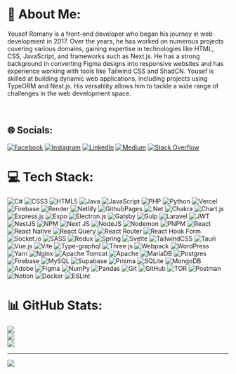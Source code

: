# 💫 About Me:
Yousef Romany is a front-end developer who began his journey in web development in 2017. Over the years, he has worked on numerous projects covering various domains, gaining expertise in technologies like HTML, CSS, JavaScript, and frameworks such as Next.js. He has a strong background in converting Figma designs into responsive websites and has experience working with tools like Tailwind CSS and ShadCN. Yousef is skilled at building dynamic web applications, including projects using TypeORM and Nest.js. His versatility allows him to tackle a wide range of challenges in the web development space.<br><br><br>
## 🌐 Socials:
[![Facebook](https://img.shields.io/badge/Facebook-%231877F2.svg?logo=Facebook&logoColor=white)](https://facebook.com/yuosef.frahat) [![Instagram](https://img.shields.io/badge/Instagram-%23E4405F.svg?logo=Instagram&logoColor=white)](https://instagram.com/yuosefromany) [![LinkedIn](https://img.shields.io/badge/LinkedIn-%230077B5.svg?logo=linkedin&logoColor=white)](https://linkedin.com/in/yousef-romany-09a2a5233) [![Medium](https://img.shields.io/badge/Medium-12100E?logo=medium&logoColor=white)](https://medium.com/@@yousefromany527) [![Stack Overflow](https://img.shields.io/badge/-Stackoverflow-FE7A16?logo=stack-overflow&logoColor=white)](https://stackoverflow.com/users/16506699) 

# 💻 Tech Stack:
![C#](https://img.shields.io/badge/c%23-%23239120.svg?style=for-the-badge&logo=csharp&logoColor=white) ![CSS3](https://img.shields.io/badge/css3-%231572B6.svg?style=for-the-badge&logo=css3&logoColor=white) ![HTML5](https://img.shields.io/badge/html5-%23E34F26.svg?style=for-the-badge&logo=html5&logoColor=white) ![Java](https://img.shields.io/badge/java-%23ED8B00.svg?style=for-the-badge&logo=openjdk&logoColor=white) ![JavaScript](https://img.shields.io/badge/javascript-%23323330.svg?style=for-the-badge&logo=javascript&logoColor=%23F7DF1E) ![PHP](https://img.shields.io/badge/php-%23777BB4.svg?style=for-the-badge&logo=php&logoColor=white) ![Python](https://img.shields.io/badge/python-3670A0?style=for-the-badge&logo=python&logoColor=ffdd54) ![Vercel](https://img.shields.io/badge/vercel-%23000000.svg?style=for-the-badge&logo=vercel&logoColor=white) ![Firebase](https://img.shields.io/badge/firebase-%23039BE5.svg?style=for-the-badge&logo=firebase) ![Render](https://img.shields.io/badge/Render-%46E3B7.svg?style=for-the-badge&logo=render&logoColor=white) ![Netlify](https://img.shields.io/badge/netlify-%23000000.svg?style=for-the-badge&logo=netlify&logoColor=#00C7B7) ![GithubPages](https://img.shields.io/badge/github%20pages-121013?style=for-the-badge&logo=github&logoColor=white) ![.Net](https://img.shields.io/badge/.NET-5C2D91?style=for-the-badge&logo=.net&logoColor=white) ![Chakra](https://img.shields.io/badge/chakra-%234ED1C5.svg?style=for-the-badge&logo=chakraui&logoColor=white) ![Chart.js](https://img.shields.io/badge/chart.js-F5788D.svg?style=for-the-badge&logo=chart.js&logoColor=white) ![Express.js](https://img.shields.io/badge/express.js-%23404d59.svg?style=for-the-badge&logo=express&logoColor=%2361DAFB) ![Expo](https://img.shields.io/badge/expo-1C1E24?style=for-the-badge&logo=expo&logoColor=#D04A37) ![Electron.js](https://img.shields.io/badge/Electron-191970?style=for-the-badge&logo=Electron&logoColor=white) ![Gatsby](https://img.shields.io/badge/Gatsby-%23663399.svg?style=for-the-badge&logo=gatsby&logoColor=white) ![Gulp](https://img.shields.io/badge/GULP-%23CF4647.svg?style=for-the-badge&logo=gulp&logoColor=white) ![Laravel](https://img.shields.io/badge/laravel-%23FF2D20.svg?style=for-the-badge&logo=laravel&logoColor=white) ![JWT](https://img.shields.io/badge/JWT-black?style=for-the-badge&logo=JSON%20web%20tokens) ![NestJS](https://img.shields.io/badge/nestjs-%23E0234E.svg?style=for-the-badge&logo=nestjs&logoColor=white) ![NPM](https://img.shields.io/badge/NPM-%23CB3837.svg?style=for-the-badge&logo=npm&logoColor=white) ![Next JS](https://img.shields.io/badge/Next-black?style=for-the-badge&logo=next.js&logoColor=white) ![NodeJS](https://img.shields.io/badge/node.js-6DA55F?style=for-the-badge&logo=node.js&logoColor=white) ![Nodemon](https://img.shields.io/badge/NODEMON-%23323330.svg?style=for-the-badge&logo=nodemon&logoColor=%BBDEAD) ![PNPM](https://img.shields.io/badge/pnpm-%234a4a4a.svg?style=for-the-badge&logo=pnpm&logoColor=f69220) ![React](https://img.shields.io/badge/react-%2320232a.svg?style=for-the-badge&logo=react&logoColor=%2361DAFB) ![React Native](https://img.shields.io/badge/react_native-%2320232a.svg?style=for-the-badge&logo=react&logoColor=%2361DAFB) ![React Query](https://img.shields.io/badge/-React%20Query-FF4154?style=for-the-badge&logo=react%20query&logoColor=white) ![React Router](https://img.shields.io/badge/React_Router-CA4245?style=for-the-badge&logo=react-router&logoColor=white) ![React Hook Form](https://img.shields.io/badge/React%20Hook%20Form-%23EC5990.svg?style=for-the-badge&logo=reacthookform&logoColor=white) ![Socket.io](https://img.shields.io/badge/Socket.io-black?style=for-the-badge&logo=socket.io&badgeColor=010101) ![SASS](https://img.shields.io/badge/SASS-hotpink.svg?style=for-the-badge&logo=SASS&logoColor=white) ![Redux](https://img.shields.io/badge/redux-%23593d88.svg?style=for-the-badge&logo=redux&logoColor=white) ![Spring](https://img.shields.io/badge/spring-%236DB33F.svg?style=for-the-badge&logo=spring&logoColor=white) ![Svelte](https://img.shields.io/badge/svelte-%23f1413d.svg?style=for-the-badge&logo=svelte&logoColor=white) ![TailwindCSS](https://img.shields.io/badge/tailwindcss-%2338B2AC.svg?style=for-the-badge&logo=tailwind-css&logoColor=white) ![Tauri](https://img.shields.io/badge/tauri-%2324C8DB.svg?style=for-the-badge&logo=tauri&logoColor=%23FFFFFF) ![Vue.js](https://img.shields.io/badge/vue.js-%2335495e.svg?style=for-the-badge&logo=vuedotjs&logoColor=%234FC08D) ![Vite](https://img.shields.io/badge/vite-%23646CFF.svg?style=for-the-badge&logo=vite&logoColor=white) ![Type-graphql](https://img.shields.io/badge/-TypeGraphQL-%23C04392?style=for-the-badge) ![Three js](https://img.shields.io/badge/threejs-black?style=for-the-badge&logo=three.js&logoColor=white) ![Webpack](https://img.shields.io/badge/webpack-%238DD6F9.svg?style=for-the-badge&logo=webpack&logoColor=black) ![WordPress](https://img.shields.io/badge/WordPress-%23117AC9.svg?style=for-the-badge&logo=WordPress&logoColor=white) ![Yarn](https://img.shields.io/badge/yarn-%232C8EBB.svg?style=for-the-badge&logo=yarn&logoColor=white) ![Nginx](https://img.shields.io/badge/nginx-%23009639.svg?style=for-the-badge&logo=nginx&logoColor=white) ![Apache Tomcat](https://img.shields.io/badge/apache%20tomcat-%23F8DC75.svg?style=for-the-badge&logo=apache-tomcat&logoColor=black) ![Apache](https://img.shields.io/badge/apache-%23D42029.svg?style=for-the-badge&logo=apache&logoColor=white) ![MariaDB](https://img.shields.io/badge/MariaDB-003545?style=for-the-badge&logo=mariadb&logoColor=white) ![Postgres](https://img.shields.io/badge/postgres-%23316192.svg?style=for-the-badge&logo=postgresql&logoColor=white) ![Firebase](https://img.shields.io/badge/firebase-a08021?style=for-the-badge&logo=firebase&logoColor=ffcd34) ![MySQL](https://img.shields.io/badge/mysql-4479A1.svg?style=for-the-badge&logo=mysql&logoColor=white) ![Supabase](https://img.shields.io/badge/Supabase-3ECF8E?style=for-the-badge&logo=supabase&logoColor=white) ![Prisma](https://img.shields.io/badge/Prisma-3982CE?style=for-the-badge&logo=Prisma&logoColor=white) ![SQLite](https://img.shields.io/badge/sqlite-%2307405e.svg?style=for-the-badge&logo=sqlite&logoColor=white) ![MongoDB](https://img.shields.io/badge/MongoDB-%234ea94b.svg?style=for-the-badge&logo=mongodb&logoColor=white) ![Adobe](https://img.shields.io/badge/adobe-%23FF0000.svg?style=for-the-badge&logo=adobe&logoColor=white) ![Figma](https://img.shields.io/badge/figma-%23F24E1E.svg?style=for-the-badge&logo=figma&logoColor=white) ![NumPy](https://img.shields.io/badge/numpy-%23013243.svg?style=for-the-badge&logo=numpy&logoColor=white) ![Pandas](https://img.shields.io/badge/pandas-%23150458.svg?style=for-the-badge&logo=pandas&logoColor=white) ![Git](https://img.shields.io/badge/git-%23F05033.svg?style=for-the-badge&logo=git&logoColor=white) ![GitHub](https://img.shields.io/badge/github-%23121011.svg?style=for-the-badge&logo=github&logoColor=white) ![TOR](https://img.shields.io/badge/tor-%237E4798.svg?style=for-the-badge&logo=tor-project&logoColor=white) ![Postman](https://img.shields.io/badge/Postman-FF6C37?style=for-the-badge&logo=postman&logoColor=white) ![Notion](https://img.shields.io/badge/Notion-%23000000.svg?style=for-the-badge&logo=notion&logoColor=white) ![Docker](https://img.shields.io/badge/docker-%230db7ed.svg?style=for-the-badge&logo=docker&logoColor=white) ![ESLint](https://img.shields.io/badge/ESLint-4B3263?style=for-the-badge&logo=eslint&logoColor=white)
# 📊 GitHub Stats:
![](https://github-readme-stats.vercel.app/api?username=yousef-romany&theme=dark&hide_border=false&include_all_commits=false&count_private=false)<br/>
![](https://github-readme-streak-stats.herokuapp.com/?user=yousef-romany&theme=dark&hide_border=false)<br/>
![](https://github-readme-stats.vercel.app/api/top-langs/?username=yousef-romany&theme=dark&hide_border=false&include_all_commits=false&count_private=false&layout=compact)

---
[![](https://visitcount.itsvg.in/api?id=yousef-romany&icon=0&color=0)](https://visitcount.itsvg.in)

<!-- Proudly created with GPRM ( https://gprm.itsvg.in ) -->
